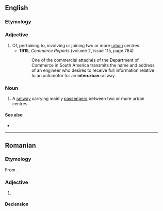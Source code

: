 ==English==

===Etymology===
{{prefix|en|inter|urban}}

===Adjective===
{{en-adj|-}}

# Of, pertaining to, involving or joining two or more [[urban]] centres
#* '''1915''', ''Commerce Reports'' (volume 2, issue 115, page 784)
#*: One of the commercial attachés of the Department of Commerce in South America transmits the name and address of an engineer who desires to receive full information relative to an automotor for an '''interurban''' railway.

===Noun===
{{en-noun}}

# {{lb|en|rail|US}} A [[railway]] carrying mainly [[passenger]]s between two or more urban centres.

====See also====
* {{l|en|intraurban}}

----

==Romanian==

===Etymology===
From {{bor|ro|fr|interurbain}}.

===Adjective===
{{ro-adj}}

# {{l|en|interurban}}

====Declension====
{{ro-decl-adj}}